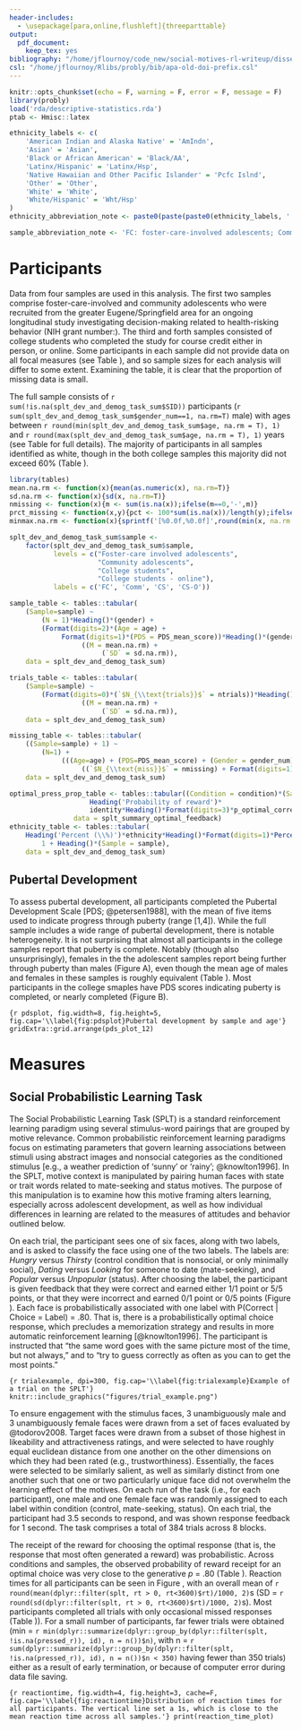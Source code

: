 ```yaml
---
header-includes:
  - \usepackage[para,online,flushleft]{threeparttable}
output: 
  pdf_document:
    keep_tex: yes
bibliography: "/home/jflournoy/code_new/social-motives-rl-writeup/dissertation.bib"
csl: "/home/jflournoy/Rlibs/probly/bib/apa-old-doi-prefix.csl"
---
```


```r
knitr::opts_chunk$set(echo = F, warning = F, error = F, message = F)
library(probly)
load('rda/descriptive-statistics.rda')
ptab <- Hmisc::latex

ethnicity_labels <- c(
    'American Indian and Alaska Native' = 'AmIndn',
    'Asian' = 'Asian',
    'Black or African American' = 'Black/AA',
    'Latinx/Hispanic' = 'Latinx/Hsp',
    'Native Hawaiian and Other Pacific Islander' = 'Pcfc Islnd',
    'Other' = 'Other',
    'White' = 'White',
    'White/Hispanic' = 'Wht/Hsp'
)
ethnicity_abbreviation_note <- paste0(paste(paste0(ethnicity_labels, ': ', names(ethnicity_labels)), collapse = '; '), '.')

sample_abbreviation_note <- 'FC: foster-care-involved adolescents; Comm: community adolescents; CS: college students; CS-O: college students, online.'
```

# Participants

Data from four samples are used in this analysis. 
The first two samples comprise foster-care-involved and community adolescents who were recruited from the greater Eugene/Springfield area for an ongoing longitudinal study investigating decision-making related to health-risking behavior (NIH grant number:). 
The third and forth samples consisted of college students who completed the study for course credit either in person, or online. 
Some participants in each sample did not provide data on all focal measures (see Table \ref{tab:missingstats}), and so sample sizes for each analysis will differ to some extent.
Examining the table, it is clear that the proportion of missing data is small.

The full sample consists of `r sum(!is.na(splt_dev_and_demog_task_sum$SID))` participants (`r sum(splt_dev_and_demog_task_sum$gender_num==1, na.rm=T)` male) with ages between `r round(min(splt_dev_and_demog_task_sum$age, na.rm = T), 1)` and `r round(max(splt_dev_and_demog_task_sum$age, na.rm = T), 1)` years (see Table \ref{tab:samplestats} for full details). 
The majority of participants in all samples identified as white, though in the both college samples this majority did not exceed 60% (Table \ref{tab:ethnicitytable}).

```r
library(tables)
mean.na.rm <- function(x){mean(as.numeric(x), na.rm=T)}
sd.na.rm <- function(x){sd(x, na.rm=T)}
nmissing <- function(x){m <- sum(is.na(x));ifelse(m==0,'-',m)}
prct_missing <- function(x,y){pct <- 100*sum(is.na(x))/length(y);ifelse(pct==0,'\\-',pct)}
minmax.na.rm <- function(x){sprintf('[%0.0f,%0.0f]',round(min(x, na.rm = T),0), round(max(x, na.rm = T),0))}

splt_dev_and_demog_task_sum$sample <- 
    factor(splt_dev_and_demog_task_sum$sample, 
           levels = c("Foster-care involved adolescents", 
                      "Community adolescents", 
                      "College students", 
                      "College students - online"), 
           labels = c('FC', 'Comm', 'CS', 'CS-O'))

sample_table <- tables::tabular(
    (Sample=sample) ~ 
        (N = 1)*Heading()*(gender) +
        (Format(digits=2)*(Age = age) + 
             Format(digits=1)*(PDS = PDS_mean_score))*Heading()*(gender)*
                  ((M = mean.na.rm) + 
                       (`SD` = sd.na.rm)), 
    data = splt_dev_and_demog_task_sum)

trials_table <- tables::tabular(
    (Sample=sample) ~ 
        (Format(digits=0)*(`$N_{\\text{trials}}$` = ntrials))*Heading()*(gender)*
                  ((M = mean.na.rm) + 
                       (`SD` = sd.na.rm)), 
    data = splt_dev_and_demog_task_sum)

missing_table <- tables::tabular(
    ((Sample=sample) + 1) ~ 
        (N=1) +
             (((Age=age) + (PDS=PDS_mean_score) + (Gender = gender_num) + (Task = ntrials))*
                  ((`$N_{\\text{miss}}$` = nmissing) + Format(digits=1)*(`\\%` = Percent(fn = prct_missing)))), 
    data = splt_dev_and_demog_task_sum)

optimal_press_prop_table <- tables::tabular((Condition = condition)*(Sample = sample) ~ 
                    Heading('Probability of reward')*
                    identity*Heading()*Format(digits=3)*p_optimal_correct, 
                data = splt_summary_optimal_feedback)
ethnicity_table <- tables::tabular(
    Heading('Percent (\\%)')*ethnicity*Heading()*Format(digits=1)*Percent(denom = 'col') ~
        1 + Heading()*(Sample = sample),
    data = splt_dev_and_demog_task_sum)
```

\begin{table}
\centering
\begin{threeparttable}
\caption{Missing data from each sample for age, PDS, and gender} \label{tab:missingstats}
\small
```r
ptab(missing_table)
```
\begin{tablenotes}
\footnotesize
\item `r sample_abbreviation_note` PDS: Pubertal development scale.
\end{tablenotes}
\end{threeparttable}
\end{table}

\begin{table}
\centering
\begin{threeparttable}
\caption{Descriptive statistics on age, and PDS for each sample} \label{tab:samplestats}
\small
```r
ptab(sample_table)
```
\begin{tablenotes}
\footnotesize
\item `r sample_abbreviation_note` PDS: Pubertal development scale. 
\end{tablenotes}
\end{threeparttable}
\end{table}

\begin{table}
\centering
\begin{threeparttable}
\caption{Race/ethnicity information by sample} \label{tab:ethnicitytable}
\small
```r
ptab(ethnicity_table)
```
\begin{tablenotes}
\footnotesize
\item `r sample_abbreviation_note` `r ethnicity_abbreviation_note`
\end{tablenotes}
\end{threeparttable}
\end{table}

## Pubertal Development

To assess pubertal development, all participants completed the Pubertal Development Scale [PDS; @petersen1988], with the mean of five items used to indicate progress through puberty (range [1,4]).
While the full sample includes a wide range of pubertal development, there is notable heterogeneity.
It is not surprising that almost all participants in the college samples report that puberty is complete.
Notably (though also unsurprisingly), females in the the adolescent samples report being further through puberty than males (Figure \ref{fig:pdsplot}A), even though the mean age of males and females in these samples is roughly equivalent (Table \ref{tab:samplestats}).
Most participants in the college smaples have PDS scores indicating puberty is completed, or nearly completed (Figure \ref{fig:pdsplot}B).

```{r pdsplot, fig.width=8, fig.height=5, fig.cap='\\label{fig:pdsplot}Pubertal development by sample and age'}
gridExtra::grid.arrange(pds_plot_12)
```

# Measures

## Social Probabilistic Learning Task

The Social Probabilistic Learning Task (SPLT) is a standard reinforcement learning paradigm using several stimulus-word pairings that are grouped by motive relevance.
Common probabilistic reinforcement learning paradigms focus on estimating parameters that govern learning associations between stimuli using abstract images and nonsocial categories as the conditioned stimulus [e.g., a weather prediction of 'sunny' or 'rainy'; @knowlton1996].
In the SPLT, motive context is manipulated by pairing human faces with state or trait words related to mate-seeking and status motives.
The purpose of this manipulation is to examine how this motive framing alters learning, especially across adolescent development, as well as how individual differences in learning are related to the measures of attitudes and behavior outlined below.

On each trial, the participant sees one of six faces, along with two labels, and is asked to classify the face using one of the two labels.
The labels are: *Hungry* versus *Thirsty* (control condition that is nonsocial, or only minimally social), *Dating* versus *Looking* for someone to date (mate-seeking), and *Popular* versus *Unpopular* (status).
After choosing the label, the participant is given feedback that they were correct and earned either 1/1 point or 5/5 points, or that they were incorrect and earned 0/1 point or 0/5 points (Figure \ref{fig:trialexample}).
Each face is probabilistically associated with one label with P(Correct | Choice = Label) = .80.
That is, there is a probabilistically optimal choice response, which precludes a memorization strategy and results in more automatic reinforcement learning [@knowlton1996].
The participant is instructed that "the same word goes with the same picture most of the time, but not always," and to "try to guess correctly as often as you can to get the most points."


```{r trialexample, dpi=300, fig.cap='\\label{fig:trialexample}Example of a trial on the SPLT'}
knitr::include_graphics("figures/trial_example.png")
```


To ensure engagement with the stimulus faces, 3 unambiguously male and 3 unambiguously female faces were drawn from a set of faces evaluated by @todorov2008.
Target faces were drawn from a subset of those highest in likeability and attractiveness ratings, and were selected to have roughly equal euclidean distance from one another on the other dimensions on which they had been rated (e.g., trustworthiness).
Essentially, the faces were selected to be similarly salient, as well as similarly distinct from one another such that one or two particularly unique face did not overwhelm the learning effect of the motives.
On each run of the task (i.e., for each participant), one male and one female face was randomly assigned to each label within condition (control, mate-seeking, status).
On each trial, the participant had 3.5 seconds to respond, and was shown response feedback for 1 second.
The task comprises a total of 384 trials across 8 blocks.

The receipt of the reward for choosing the optimal response (that is, the response that most often generated a reward) was probabilistic.
Across conditions and samples, the observed probability of reward receipt for an optimal choice was very close to the generative _p_ = .80 (Table \ref{tab:optpressstats}).
Reaction times for all participants can be seen in Figure \ref{fig:reactiontime}, with an overall mean of `r round(mean(dplyr::filter(splt, rt > 0, rt<3600)$rt)/1000, 2)`s (SD = `r round(sd(dplyr::filter(splt, rt > 0, rt<3600)$rt)/1000, 2)`s).
Most participants completed all trials with only occasional missed responses (Table \ref{tab:trialstats})).
For a small number of participants, far fewer trials were obtained (min = `r min(dplyr::summarize(dplyr::group_by(dplyr::filter(splt, !is.na(pressed_r)), id), n = n())$n)`, with n = `r sum(dplyr::summarize(dplyr::group_by(dplyr::filter(splt, !is.na(pressed_r)), id), n = n())$n < 350)` having fewer than 350 trials) either as a result of early termination, or because of computer error during data file saving.



\begin{table}
\centering
\begin{threeparttable}
\caption{Probability that an optimal choice results in reward} \label{tab:optpressstats}
\small
```r
ptab(optimal_press_prop_table)
```
\begin{tablenotes}
\footnotesize
\item `r sample_abbreviation_note` PDS: Pubertal development scale. 
\end{tablenotes}
\end{threeparttable}
\end{table}

\begin{table}
\centering
\begin{threeparttable}
\caption{Number of trials completed} \label{tab:trialstats}
\small
```r
ptab(trials_table)
```
\begin{tablenotes}
\footnotesize
\item `r sample_abbreviation_note`
\end{tablenotes}
\end{threeparttable}
\end{table}

```{r reactiontime, fig.width=4, fig.height=3, cache=F, fig.cap='\\label{fig:reactiontime}Distribution of reaction times for all participants. The vertical line set a 1s, which is close to the mean reaction time across all samples.'}
print(reaction_time_plot)
```

